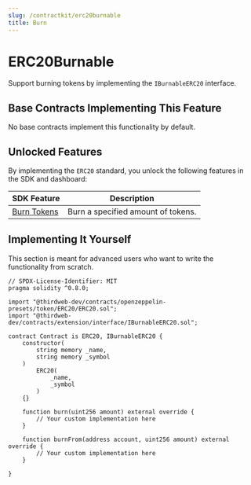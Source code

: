 ```yaml
---
slug: /contractkit/erc20burnable
title: Burn
---
```



# ERC20Burnable

Support burning tokens by implementing the `IBurnableERC20` interface.

<ViewContractCodeButton
  link="https://github.com/thirdweb-dev/contracts/blob/main/contracts/extension/interface/IBurnableERC20.sol"
  name="ERC20"
  isInterface={true}
/>

## Base Contracts Implementing This Feature

No base contracts implement this functionality by default.

## Unlocked Features

By implementing the `ERC20` standard, you unlock the following features in the SDK and dashboard:

| SDK Feature                                                             | Description                        |
| ----------------------------------------------------------------------- | ---------------------------------- |
| [Burn Tokens](/sdk/interacting-with-contracts/erc721burnable#burn-nfts) | Burn a specified amount of tokens. |

## Implementing It Yourself

This section is meant for advanced users who want to write the functionality from scratch.

```solidity
// SPDX-License-Identifier: MIT
pragma solidity ^0.8.0;

import "@thirdweb-dev/contracts/openzeppelin-presets/token/ERC20/ERC20.sol";
import "@thirdweb-dev/contracts/extension/interface/IBurnableERC20.sol";

contract Contract is ERC20, IBurnableERC20 {
    constructor(
        string memory _name,
        string memory _symbol
    )
        ERC20(
            _name,
            _symbol
        )
    {}

    function burn(uint256 amount) external override {
        // Your custom implementation here
    }

    function burnFrom(address account, uint256 amount) external override {
        // Your custom implementation here
    }

}
```
